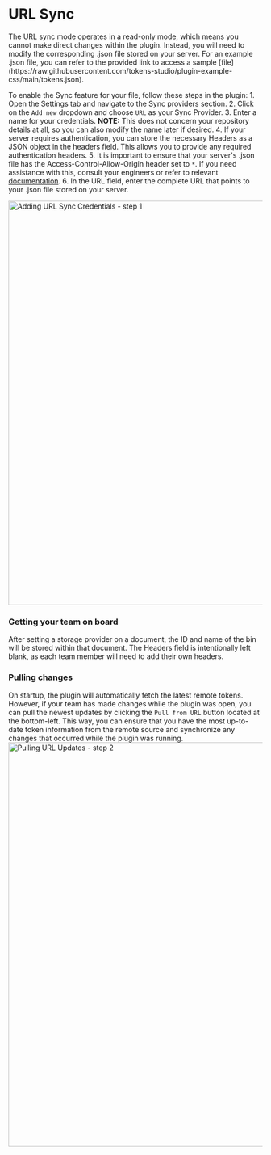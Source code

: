 # URL Sync

<Callout emoji="💡">
    The URL sync mode operates in a read-only mode, which means you cannot make direct changes within the plugin. Instead, you will need to modify the corresponding .json file stored on your server.
    For an example .json file, you can refer to the provided link to access a sample [file](https://raw.githubusercontent.com/tokens-studio/plugin-example-css/main/tokens.json).
</Callout>

To enable the Sync feature for your file, follow these steps in the plugin:
	1.	Open the Settings tab and navigate to the Sync providers section.
	2.	Click on the `Add new` dropdown and choose `URL` as your Sync Provider.
	3.	Enter a name for your credentials. <strong>NOTE:</strong> This does not concern your repository details at all, so you can also modify the name later if desired.
	4.	If your server requires authentication, you can store the necessary Headers as a JSON object in the headers field. This allows you to provide any required authentication headers.
	5.	It is important to ensure that your server's .json file has the Access-Control-Allow-Origin header set to `*`. If you need assistance with this, consult your engineers or refer to relevant [documentation](https://gist.github.com/nixta/0b98d7975562bc31c4c9).
	6.	In the URL field, enter the complete URL that points to your .json file stored on your server.

<img src='/url-sync.png' alt="Adding URL Sync Credentials - step 1" width="800"/>

### Getting your team on board
After setting a storage provider on a document, the ID and name of the bin will be stored within that document. The Headers field is intentionally left blank, as each team member will need to add their own headers.

### Pulling changes
On startup, the plugin will automatically fetch the latest remote tokens. However, if your team has made changes while the plugin was open, you can pull the newest updates by clicking the `Pull from URL` button located at the bottom-left. This way, you can ensure that you have the most up-to-date token information from the remote source and synchronize any changes that occurred while the plugin was running.
<img src='/pull-url.png' alt="Pulling URL Updates - step 2" width="800"/>
